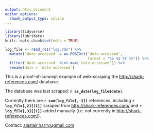 ```yaml
---
output: html_document
editor_options: 
  chunk_output_type: inline
---
```


```r
library(tidyverse)
library(lubridate)
knitr::opts_chunk$set(echo = TRUE)

log_file <- read_rds("log.rds") %>% 
  mutate(`date-accessed` = as.POSIXct(`date-accessed`, 
                                      format = "%b %d %Y %X")) %>% 
  filter(`date-accessed` %in% max(`date-accessed`)) %>% 
  rename(date = `date-accessed`)
```

This is a proof-of-concept example of web-scraping the <http://shark-references.com/> database. 

The database was last scraped:  __`r as_date(log_file$date)`__.

Currently there are __`r sum(log_file[,-1])`__ references, including __`r log_file[,2][[1]]`__ scraped from <http://shark-references.com/> and __`r log_file[,3][[1]]`__ added manually (i.e. not currently in <http://shark-references.com/>). 

Contact: <alastair.harry@gmail.com>

